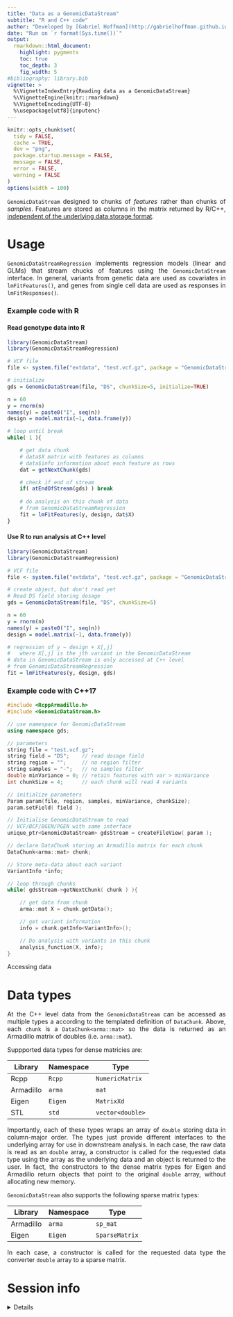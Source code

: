 ```yaml
---
title: "Data as a GenomicDataStream"
subtitle: "R and C++ code"
author: "Developed by [Gabriel Hoffman](http://gabrielhoffman.github.io/)"
date: "Run on `r format(Sys.time())`"
output:
  rmarkdown::html_document:
    highlight: pygments
    toc: true
    toc_depth: 3
    fig_width: 5
#bibliography: library.bib
vignette: >
  %\VignetteIndexEntry{Reading data as a GenomicDataStream}
  %\VignetteEngine{knitr::rmarkdown}
  %\VignetteEncoding{UTF-8}
  %\usepackage[utf8]{inputenc}
---
```


<!---


--->

```r
knitr::opts_chunk$set(
  tidy = FALSE,
  cache = TRUE,
  dev = "png",
  package.startup.message = FALSE,
  message = FALSE,
  error = FALSE,
  warning = FALSE
)
options(width = 100)
```	

<style>
body {
text-align: justify}
</style>

`GenomicDataStream` designed to chunks of _features_ rather than chunks of _samples_. Features are stored as columns in the matrix returned by R/C++, <ins>independent of the underlying data storage format</ins>.    

# Usage
`GenomicDataStreamRegression` implements regression models (linear and GLMs) that stream chucks of features using the `GenomicDataStream` interface.  In general, variants from genetic data are used as covariates in `lmFitFeatures()`, and genes from single cell data are used as responses in `lmFitResponses()`.

### Example code with R
#### Read genotype data into R
```R
library(GenomicDataStream)
library(GenomicDataStreamRegression) 

# VCF file
file <- system.file("extdata", "test.vcf.gz", package = "GenomicDataStream")

# initialize 
gds = GenomicDataStream(file, "DS", chunkSize=5, initialize=TRUE)

n = 60
y = rnorm(n)
names(y) = paste0("I", seq(n))
design = model.matrix(~1, data.frame(y))

# loop until break
while( 1 ){

    # get data chunk
    # data$X matrix with features as columns
    # data$info information about each feature as rows
    dat = getNextChunk(gds)

    # check if end of stream 
    if( atEndOfStream(gds) ) break
    
    # do analysis on this chunk of data
    # from GenomicDataStreamRegression
    fit = lmFitFeatures(y, design, dat$X)
}
```

#### Use R to run analysis at C++ level
```R
library(GenomicDataStream)
library(GenomicDataStreamRegression) 

# VCF file
file <- system.file("extdata", "test.vcf.gz", package = "GenomicDataStream")

# create object, but don't read yet 
# Read DS field storing dosage
gds = GenomicDataStream(file, "DS", chunkSize=5)

n = 60
y = rnorm(n)
names(y) = paste0("I", seq(n))
design = model.matrix(~1, data.frame(y))

# regression of y ~ design + X[,j]
#   where X[,j] is the jth variant in the GenomicDataStream
# data in GenomicDataStream is only accessed at C++ level 
# from GenomicDataStreamRegression
fit = lmFitFeatures(y, design, gds)
```


### Example code with C++17
```c++
#include <RcppArmadillo.h>
#include <GenomicDataStream.h>

// use namespace for GenomicDataStream
using namespace gds;

// parameters 
string file = "test.vcf.gz";
string field = "DS";    // read dosage field
string region = "";     // no region filter
string samples = "-";   // no samples filter
double minVariance = 0; // retain features with var > minVariance 
int chunkSize = 4;      // each chunk will read 4 variants

// initialize parameters
Param param(file, region, samples, minVariance, chunkSize);
param.setField( field );

// Initialise GenomicDataStream to read 
// VCF/BCF/BGEN/PGEN with same interface
unique_ptr<GenomicDataStream> gdsStream = createFileView( param );

// declare DataChunk storing an Armadillo matrix for each chunk
DataChunk<arma::mat> chunk;

// Store meta-data about each variant
VariantInfo *info;

// loop through chunks
while( gdsStream->getNextChunk( chunk ) ){

    // get data from chunk
    arma::mat X = chunk.getData();

    // get variant information
    info = chunk.getInfo<VariantInfo>();

    // Do analysis with variants in this chunk
    analysis_function(X, info);
}
```

Accessing data 


# Data types
At the C++ level data from the `GenomicDataStream` can be accessed as multiple types a according to the templated definition of `DataChunk`.  Above, each `chunk` is a `DataChunk<arma::mat>` so the data is returned as an Armadillo matrix of doubles (i.e. `arma::mat`).

Suppported data types for dense matricies are:

| Library | Namespace | Type 
| -- | --- | --- 
Rcpp | `Rcpp` | `NumericMatrix` 
Armadillo | `arma` | `mat`  
Eigen | `Eigen` | `MatrixXd`  
STL | `std` | `vector<double>` 

Importantly, each of these types wraps an array of `double` storing data in column-major order.  The types just provide different interfaces to the underlying array for use in downstream analysis.  In each case, the raw data is read as an `double` array, a constructor is called for the requested data type using the array as the underlying data and an object is returned to the user.  In fact, the constructors to the dense matrix types for Eigen and Armadillo return objects that point to the original `double` array, without allocating new memory.   

`GenomicDataStream` also supports the following sparse matrix types:

| Library | Namespace | Type 
| -- | --- | --- 
Armadillo | `arma` | `sp_mat` 
Eigen | `Eigen` | `SparseMatrix` 

In each case, a constructor is called for the requested data type the converter `double` array to a sparse matrix.


# Session info
<details>
```r
sessionInfo()
```
<\details>


<!-- # References -->


